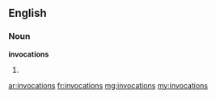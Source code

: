 ==English==

===Noun===
'''invocations'''

# {{plural of|invocation}}

[[ar:invocations]]
[[fr:invocations]]
[[mg:invocations]]
[[my:invocations]]